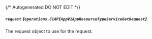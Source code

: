 {/* Autogenerated DO NOT EDIT  */}

##### `request` *{`operations.C1APIAppV1AppResourceTypeServiceGetRequest`}*
The request object to use for the request.
<Collapsible>
    <C1APIAppV1AppResourceTypeServiceGetRequest/>
</Collapsible>


